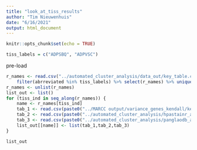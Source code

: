 ```yaml
---
title: "look_at_tiss_results"
author: "Tim Nieuwenhuis"
date: "6/16/2021"
output: html_document
---
```


```r
knitr::opts_chunk$set(echo = TRUE)
```

```r
tiss_labels = c("ADPSBQ", "ADPVSC")
```

pre-load
```r
r_names <- read.csv("../automated_cluster_analysis/data_out/key_table.csv") %>%
    filter(abrreviated %in% tiss_labels) %>% select(r_names) %>% unique() 
r_names <- unlist(r_names)
list_out <- list()
for (tiss_ind in seq_along(r_names)) {
    name <- r_names[tiss_ind]
    tab_1 <- read.csv(paste0("../MARCC output/variance_genes_kendall/kendall-",name,"-gene-clusters-high-variance.csv"))
    tab_2 <- read.csv(paste0("../automated_cluster_analysis/hpastainr_analysis/data_out/",name,"_hpastainr_results.csv"))
    tab_3 <- read.csv(paste0("../automated_cluster_analysis/panglaodb_analysis/data_out/all_tissue_out/",name,"_panglao_analysis.csv"))
    list_out[[name]] <- list(tab_1,tab_2,tab_3)
}

list_out
```

